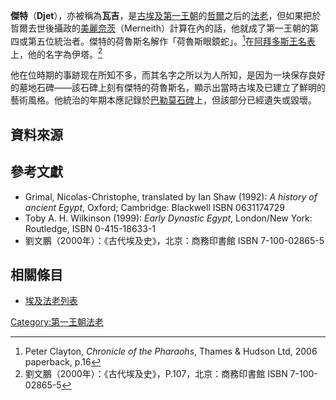 {{Pharaoh Infobox
| Name=傑特
| Image=Egypte_louvre_290.jpg
| Caption=刻有傑特名字的石碑，於[[羅浮宮|羅浮宮]]收藏。
| Reign= 不詳
| Dynasty=[[第一王朝|第一王朝]]
| Predecessor= [[哲爾|哲爾]]
| Successor=  [[登|登]]（或[[美麗奈茨|美麗奈茨]]？）
| Nebty=
| Horus=傑特
| HorusHiero=<hiero>I10</hiero>
| Father=
| Mother=
| Children=
| Spouse= 美麗奈茨
| Alt=[[曼涅托|曼涅托]]王表：阿托提斯（或肯凱尼斯？）
| Burial= [[烏姆·卡伯|烏姆·卡伯]]編號B墓地Z墓
| Monuments=[[阿拜多斯|阿拜多斯]][[烏姆·卡伯|烏姆·卡伯]]的墓地
}}

'''傑特'''（'''Djet'''），亦被稱為'''瓦吉'''，是[[古埃及|古埃及]][[第一王朝|第一王朝]]的[[哲爾|哲爾]]之后的[[法老|法老]]，但如果把於哲爾去世後攝政的[[美麗奈茨|美麗奈茨]]（Merneith）計算在內的話，他就成了第一王朝的第四或第五位統治者。傑特的荷魯斯名解作「荷魯斯眼鏡蛇」。<ref>Peter Clayton, ''Chronicle of the Pharaohs'', Thames & Hudson Ltd, 2006 paperback, p.16</ref>在[[阿拜多斯王名表|阿拜多斯王名表]]上，他的名字為伊塔。<ref name="liu">劉文鵬（2000年）：《古代埃及史》，P.107，北京：商務印書館 ISBN 7-100-02865-5</ref>

他在位時期的事跡现在所知不多，而其名字之所以为人所知，是因为一块保存良好的墓地石碑——該石碑上刻有傑特的荷魯斯名，顯示出當時古埃及已建立了鮮明的藝術風格。他統治的年期本應記錄於[[巴勒莫石碑|巴勒莫石碑]]上，但該部分已經遺失或毀壞。

== 資料來源 ==
{{reflist}}

== 參考文獻 ==
* Grimal, Nicolas-Christophe, translated by Ian Shaw (1992): ''A history of ancient Egypt'', Oxford; Cambridge: Blackwell ISBN 0631174729
* Toby A. H. Wilkinson (1999): ''Early Dynastic Egypt'', London/New York: Routledge, ISBN 0-415-18633-1
* 劉文鵬（2000年）：《古代埃及史》，北京：商務印書館 ISBN 7-100-02865-5

== 相關條目 ==
* [[埃及法老列表|埃及法老列表]]
{{Pharaoh | Prev=[[哲尔|哲尔]] | Dynasty=[[埃及第一王朝|第一王朝]] | Next=[[登|登]]}}
{{著名埃及统治者}}
[[Category:第一王朝法老|Category:第一王朝法老]]